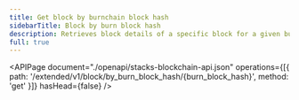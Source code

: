 ```yaml
---
title: Get block by burnchain block hash
sidebarTitle: Block by burn block hash
description: Retrieves block details of a specific block for a given burnchain block hash.
full: true
---
```


<APIPage
  document="./openapi/stacks-blockchain-api.json"
  operations={[{ path: '/extended/v1/block/by_burn_block_hash/{burn_block_hash}', method: 'get' }]}
  hasHead={false}
/>